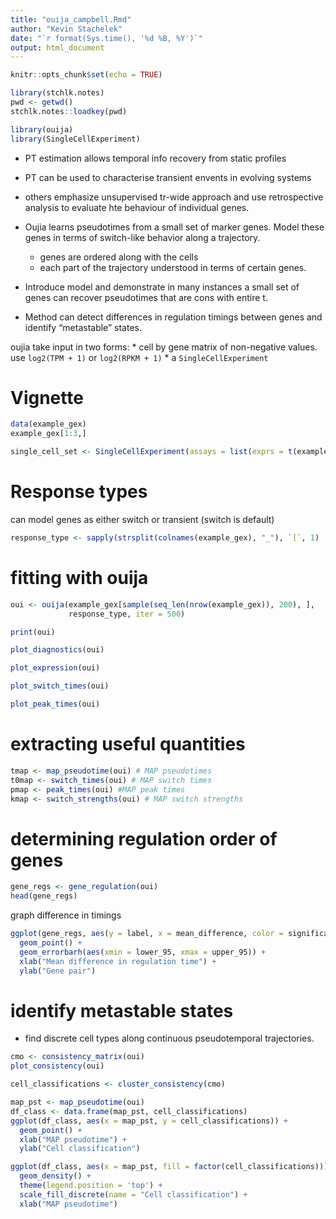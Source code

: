 ```yaml
---
title: "ouija_campbell.Rmd"
author: "Kevin Stachelek"
date: "`r format(Sys.time(), '%d %B, %Y')`"
output: html_document
---
```


```r
knitr::opts_chunk$set(echo = TRUE)
```


```r
library(stchlk.notes)
pwd <- getwd()
stchlk.notes::loadkey(pwd)

library(ouija)
library(SingleCellExperiment)

```


* PT estimation allows temporal info recovery from static profiles

* PT can be used to characterise transient envents in evolving systems

* others emphasize unsupervised tr-wide approach and use retrospective analysis to evaluate hte behaviour of individual genes. 

* Oujia learns pseudotimes from a small set of marker genes. Model these genes in terms of switch-like behavior along a trajectory.

  + genes are ordered along with the cells 
  + each part of the trajectory understood in terms of certain genes. 
  
* Introduce model and demonstrate in many instances a small set of genes can recover pseudotimes that are cons with entire t. 

* Method can detect differences in regulation timings between genes and identify "metastable" states. 


oujia take input in two forms:
* cell by gene matrix of non-negative values. use `log2(TPM + 1)` or `log2(RPKM + 1)` 
* a `SingleCellExperiment`



# Vignette


```r
data(example_gex)
example_gex[1:3,]
```

```r
single_cell_set <- SingleCellExperiment(assays = list(exprs = t(example_gex)))
```


# Response types 

can model genes as either switch or transient  (switch is default)

```r
response_type <- sapply(strsplit(colnames(example_gex), "_"), `[`, 1)
```

# fitting with ouija 

```r
oui <- ouija(example_gex[sample(seq_len(nrow(example_gex)), 200), ],
             response_type, iter = 500)

print(oui)
```

```r
plot_diagnostics(oui)
```

```r
plot_expression(oui)
```

```r
plot_switch_times(oui)
```
```r

plot_peak_times(oui)
```

# extracting useful quantities

```r
tmap <- map_pseudotime(oui) # MAP pseudotimes
t0map <- switch_times(oui) # MAP switch times
pmap <- peak_times(oui) #MAP peak times
kmap <- switch_strengths(oui) # MAP switch strengths
```

# determining regulation order of genes

```r
gene_regs <- gene_regulation(oui)
head(gene_regs)
```

graph difference in timings 

```r
ggplot(gene_regs, aes(y = label, x = mean_difference, color = significant)) +
  geom_point() +
  geom_errorbarh(aes(xmin = lower_95, xmax = upper_95)) +
  xlab("Mean difference in regulation time") +
  ylab("Gene pair")
```

# identify metastable states 

* find discrete cell types along continuous pseudotemporal trajectories.

```r
cmo <- consistency_matrix(oui)
plot_consistency(oui)
```

```r
cell_classifications <- cluster_consistency(cmo)
```

```r
map_pst <- map_pseudotime(oui)
df_class <- data.frame(map_pst, cell_classifications)
ggplot(df_class, aes(x = map_pst, y = cell_classifications)) +
  geom_point() +
  xlab("MAP pseudotime") +
  ylab("Cell classification")
```

```r
ggplot(df_class, aes(x = map_pst, fill = factor(cell_classifications))) +
  geom_density() +
  theme(legend.position = 'top') +
  scale_fill_discrete(name = "Cell classification") +
  xlab("MAP pseudotime")
```













